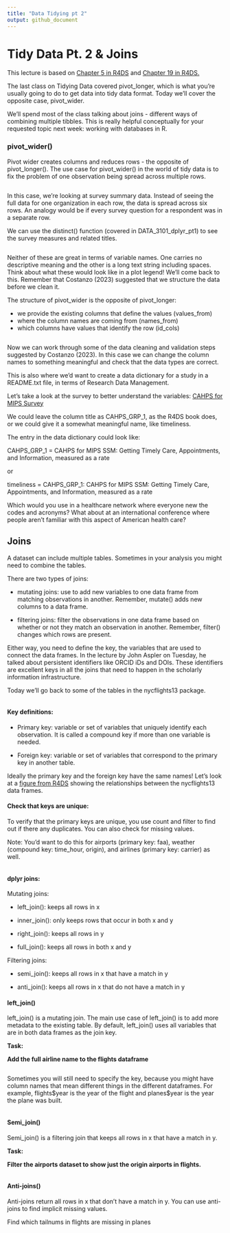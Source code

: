 ```yaml
---
title: "Data Tidying pt 2"
output: github_document
---
```


# Tidy Data Pt. 2 & Joins

This lecture is based on [Chapter 5 in R4DS](https://r4ds.hadley.nz/data-tidy) and [Chapter 19 in R4DS.](https://r4ds.hadley.nz/joins)

The last class on Tidying Data covered pivot_longer, which is what you're usually going to do to get data into tidy data format. Today we'll cover the opposite case, pivot_wider.

We'll spend most of the class talking about joins - different ways of combining multiple tibbles. This is really helpful conceptually for your requested topic next week: working with databases in R.

### pivot_wider()

Pivot wider creates columns and reduces rows - the opposite of pivot_longer(). The use case for pivot_wider() in the world of tidy data is to fix the problem of one observation being spread across multiple rows. 

```r

```

In this case, we're looking at survey summary data. Instead of seeing the full data for one organization in each row, the data is spread across six rows. An analogy would be if every survey question for a respondent was in a separate row.

We can use the distinct() function (covered in DATA_3101_dplyr_pt1) to see the survey measures and related titles.

```r

```

Neither of these are great in terms of variable names. One carries no descriptive meaning and the other is a long text string including spaces. Think about what these would look like in a plot legend! We'll come back to this. Remember that Costanzo (2023) suggested that we structure the data before we clean it.

The structure of pivot_wider is the opposite of pivot_longer:

-   we provide the existing columns that define the values (values_from) 
-   where the column names are coming from (names_from)
-   which columns have values that identify the row (id_cols)

```r

```

Now we can work through some of the data cleaning and validation steps suggested by Costanzo (2023). In this case we can change the column names to something meaningful and check that the data types are correct.

This is also where we'd want to create a data dictionary for a study in a README.txt file, in terms of Research Data Management.

Let's take a look at the survey to better understand the variables: [CAHPS for MIPS Survey](https://www.cms.gov/data-research/research/consumer-assessment-healthcare-providers-systems/cahps-mips)

We could leave the column title as CAHPS_GRP_1, as the R4DS book does, or we could give it a somewhat meaningful name, like timeliness.

The entry in the data dictionary could look like:

CAHPS_GRP_1 = CAHPS for MIPS SSM: Getting Timely Care, Appointments, and Information, measured as a rate

or

timeliness = CAHPS_GRP_1: CAHPS for MIPS SSM: Getting Timely Care, Appointments, and Information, measured as a rate

Which would you use in a healthcare network where everyone new the codes and acronyms? What about at an international conference where people aren't familiar with this aspect of American health care?

## Joins

A dataset can include multiple tables. Sometimes in your analysis you might need to combine the tables.

There are two types of joins:

-   mutating joins: use to add new variables to one data frame from matching observations in another. Remember, mutate() adds new columns to a data frame.

-   filtering joins: filter the observations in one data frame based on whether or not they match an observation in another. Remember, filter() changes which rows are present.

Either way, you need to define the key, the variables that are used to connect the data frames. In the lecture by John Aspler on Tuesday, he talked about persistent identifiers like ORCID iDs and DOIs. These identifiers are excellent keys in all the joins that need to happen in the scholarly information infrastructure.

Today we'll go back to some of the tables in the nycflights13 package.

```r

```

#### Key definitions:

-   Primary key: variable or set of variables that uniquely identify each observation. It is called a compound key if more than one variable is needed.

-   Foreign key: variable or set of variables that correspond to the primary key in another table.

Ideally the primary key and the foreign key have the same names! Let's look at a [figure from R4DS](https://r4ds.hadley.nz/joins#fig-flights-relationships) showing the relationships between the nycflights13 data frames.

#### Check that keys are unique:

To verify that the primary keys are unique, you use count and filter to find out if there any duplicates. You can also check for missing values.

Note: You'd want to do this for airports (primary key: faa), weather (compound key: time_hour, origin), and airlines (primary key: carrier) as well.

```r

```

#### dplyr joins: 

Mutating joins:

-   left_join(): keeps all rows in x

-   inner_join(): only keeps rows that occur in both x and y

-   right_join(): keeps all rows in y

-   full_join(): keeps all rows in both x and y

Filtering joins:

-   semi_join(): keeps all rows in x that have a match in y

-   anti_join(): keeps all rows in x that do not have a match in y

#### left_join()

left_join() is a mutating join. The main use case of left_join() is to add more metadata to the existing table. By default, left_join() uses all variables that are in both data frames as the join key.

**Task:**

**Add the full airline name to the flights dataframe**

```r

```

Sometimes you will still need to specify the key, because you might have column names that mean different things in the different dataframes. For example, flights\$year is the year of the flight and planes\$year is the year the plane was built.

```r

```

#### Semi_join()

Semi_join() is a filtering join that keeps all rows in x that have a match in y.

**Task:**

**Filter the airports dataset to show just the origin airports in flights.**

```r

```

#### **Anti-joins()**

Anti-joins return all rows in x that don't have a match in y. You can use anti-joins to find implicit missing values.

Find which tailnums in flights are missing in planes

```r

```
